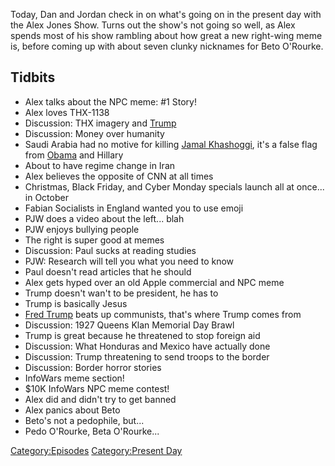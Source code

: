 {{DEFAULTSORT:
    #_EPISODE_0218:October 17, 2018
}}{{Episode
    | title           = October 17, 2018
    | caption         = Listen to this episode on [https://knowledgefight.libsyn.com/knowledge-fight-october-17-2018 Libsyn] [https://open.spotify.com/episode/4orJTtpUYUasqM3fQLJP9W Spotify], Read the [[Transcript/218: October 17, 2018|Unofficial Transcript]]
    | episodeNumber   = 218
    | length          = 01:27:08
    | airDate         = October 19, 2018
    | coverageDate    = October 17, 2018
    | episodeType     = [[:Category:Present Day|Present Day]]
    | appearance      = [[Jamal Khashoggi]], [[Paul Joseph Watson]], [[Fred Trump]], [[Beto O'Rourke]]
    | oocDrop         = Gold Digger
    | previousEpisode = [[217: Space Liars and Dragon Moths]]
    | nextEpisode     = [[219: March 13, 2009]]
}}

{{Stub}}

Today, Dan and Jordan check in on what's going on in the present day with the Alex Jones Show. Turns out the show's not going so well, as Alex spends most of his show rambling about how great a new right-wing meme is, before coming up with about seven clunky nicknames for Beto O'Rourke.

==Tidbits==

*Alex talks about the NPC meme: #1 Story!
*Alex loves THX-1138
*Discussion: THX imagery and [[Donald Trump|Trump]]
*Discussion: Money over humanity
*Saudi Arabia had no motive for killing [[Jamal Khashoggi]], it's a false flag from [[Barack Obama|Obama]] and Hillary
*About to have regime change in Iran
*Alex believes the opposite of CNN at all times
*Christmas, Black Friday, and Cyber Monday specials launch all at once... in October
*Fabian Socialists in England wanted you to use emoji
*PJW does a video about the left... blah
*PJW enjoys bullying people
*The right is super good at memes
*Discussion: Paul sucks at reading studies
*PJW: Research will tell you what you need to know
*Paul doesn't read articles that he should
*Alex gets hyped over an old Apple commercial and NPC meme
*Trump doesn't wan't to be president, he has to
*Trump is basically Jesus
*[[Fred Trump]] beats up communists, that's where Trump comes from
*Discussion: 1927 Queens Klan Memorial Day Brawl
*Trump is great because he threatened to stop foreign aid
*Discussion: What Honduras and Mexico have actually done
*Discussion: Trump threatening to send troops to the border
*Discussion: Border horror stories
*InfoWars meme section!
*$10K InfoWars NPC meme contest!
*Alex did and didn't try to get banned
*Alex panics about Beto
*Beto's not a pedophile, but...
*Pedo O'Rourke, Beta O'Rourke...

[[Category:Episodes]]
[[Category:Present Day]]
